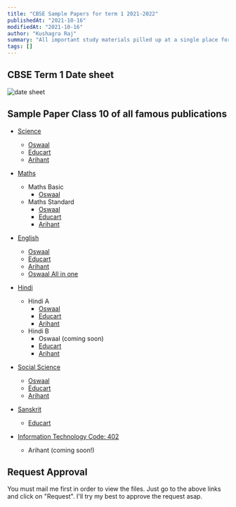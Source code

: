 ```yaml
---
title: "CBSE Sample Papers for term 1 2021-2022"
publishedAt: "2021-10-16"
modifiedAt: "2021-10-16"
author: "Kushagra Raj"
summary: "All important study materials pilled up at a single place for your ease."
tags: []
---
```

## CBSE Term 1 Date sheet

![date sheet](https://github.com/kushagraraj/kushagraraj.me/blob/main/public/images/date.jpeg)

## Sample Paper Class 10 of all famous publications

- [Science](https://drive.google.com/folderview?id=10O8CbwklXuieSk18amLvGUhZWzM8fjen)
    - [Oswaal](https://drive.google.com/file/d/10f25Ao6mIM2MJkQvizpl5FofQS3pcG2u/view?usp=drivesdk) 
    - [Educart](https://drive.google.com/file/d/124KAvvBKJlOLo1o3wfndxA9cv-Ox_agS/view?usp=drivesdk)
    - [Arihant](https://drive.google.com/file/d/11gCTwFe2DXrHUyUJ1jh10aZS7aCCl2Na/view?usp=drivesdk)

- [Maths](https://drive.google.com/folderview?id=1-mzot48L-HV_arXf0RjS_ipxu4IzlulV)
    - Maths Basic
        - [Oswaal](https://drive.google.com/file/d/1-fBj8ZSs4934uIbmoOrk2z4p-l0WHX-n/view?usp=drivesdk)
    - Maths Standard
        - [Oswaal](https://drive.google.com/file/d/1svpFxDYDRC1-vrAT2S5B_sbYc_0ZY8BT/view?usp=drivesdks) 
        - [Educart](https://drive.google.com/file/d/1-mkFhQlBC_KPTEmQDLaEd_-S1BDws0kB/view?usp=drivesdk)
        - [Arihant](https://drive.google.com/file/d/106_uzku1GIQ8DaO_bw_Wed9GXfoFFn2F/view?usp=drivesdk)

- [English](https://drive.google.com/folderview?id=1-fp_Gpzr3qbPKkpYZ6ij7IQ_zgi-EGCt)
    - [Oswaal](https://drive.google.com/file/d/1-35meDByX3n9UbWwaxRcoPBNMAx8gamf/view?usp=drivesdk)
    - [Educart](https://drive.google.com/file/d/1-e048leqA4DZxtZ1_i5kv6uorf0ztWTd/view?usp=drivesdk)
    - [Arihant](https://drive.google.com/file/d/10VR0rQfWUSZM8xwwhJgWQdL3-tEM95U8/view?usp=drivesdk)
    - [Oswaal All in one](https://drive.google.com/file/d/10kRmBKBjq4s5LP092jJzDa4Sl2pA0kJT/view?usp=drivesdk)

- [Hindi](https://drive.google.com/folderview?id=1-amnecIYTDd5RvDRln4OcvaDF-kg-XW0)
    - Hindi A
        - [Oswaal](https://drive.google.com/file/d/10pp-ikBkAyiTQqe1vFPIWYfhBxU6AXlh/view?usp=drivesdk) 
        - [Educart](https://drive.google.com/file/d/1-GB_2SOgeWJ5VpAcp-KoFvl9UxieYTmi/view?usp=drivesdk)
        - [Arihant](https://drive.google.com/file/d/109ZWMTYjbpyKplxevTyA3EqbvEjBwdgm/view?usp=drivesdk)
    - Hindi B
        - Oswaal (coming soon)
        - [Educart](https://drive.google.com/file/d/1-78jWyrRpdKNp1UeQozUIP5lP6ScqFde/view?usp=drivesdk)
        - [Arihant](https://drive.google.com/file/d/109pWGoYD53UPX3-CGHSq5AYt5d6tI5CO/view?usp=drivesdk)

- [Social Science](https://drive.google.com/folderview?id=10Qc_vzdrxGipCDdwbY7Mq8MSKScGYk2F)
    - [Oswaal](https://drive.google.com/file/d/10gEs9ogwoWs6AAG2X74xIJ2ZYxYoOGO2/view?usp=drivesdk) 
    - [Educart](https://drive.google.com/file/d/12RQVbEnZJbLBNNxMOXhpodupIJSjeCgx/view?usp=drivesdk)
    - [Arihant](https://drive.google.com/file/d/12Sef3mMykmxZegfxYYvc0s5OCaQ6jd0M/view?usp=drivesdk)

- [Sanskrit](https://drive.google.com/folderview?id=10Qc_vzdrxGipCDdwbY7Mq8MSKScGYk2F)
    - [Educart](https://drive.google.com/file/d/12RQVbEnZJbLBNNxMOXhpodupIJSjeCgx/view?usp=drivesdk)

- [Information Technology Code: 402]()
    - Arihant (coming soon!)

## Request Approval
You must mail me first in order to view the files. Just go to the above links and click on "Request". I'll try my best to approve the request asap.

